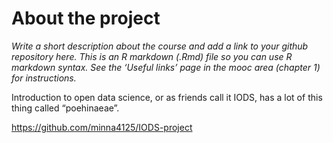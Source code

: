 
# About the project

*Write a short description about the course and add a link to your github repository here. This is an R markdown (.Rmd) file so you can use R markdown syntax. See the 'Useful links' page in the mooc area (chapter 1) for instructions.*

Introduction to open data science, or as friends call it IODS, has a lot of this thing called "poehinaeae".

<https://github.com/minna4125/IODS-project>
